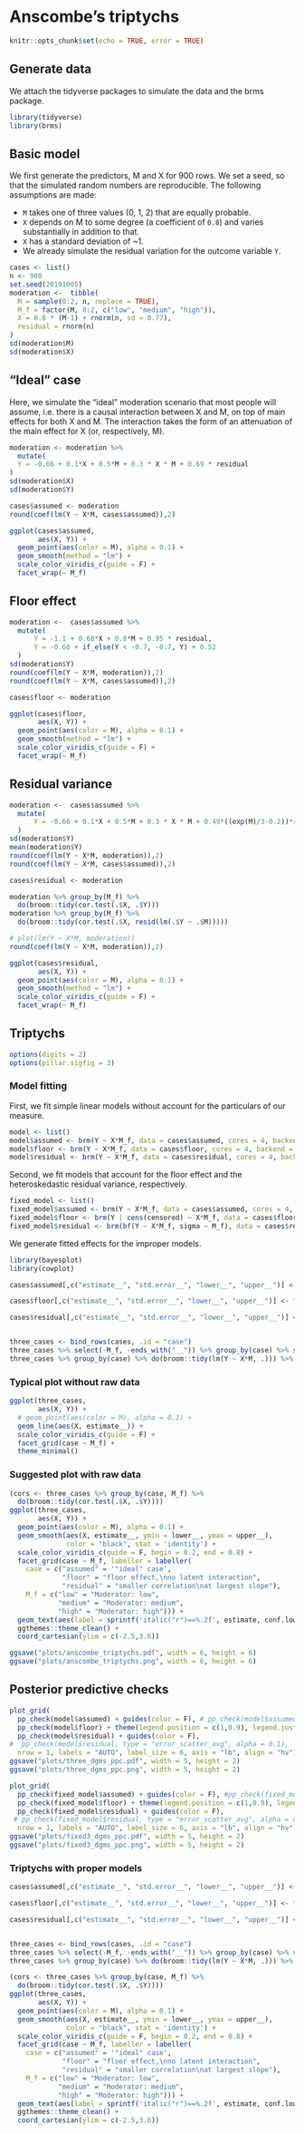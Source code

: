 # Anscombe's triptychs

```r
knitr::opts_chunk$set(echo = TRUE, error = TRUE)
```
## Generate data
We attach the tidyverse packages to simulate the data and the brms package.

```r
library(tidyverse)
library(brms)
```

## Basic model
We first generate the predictors, M and X for 900 rows.
We set a seed, so that the simulated random numbers are reproducible.
The following assumptions are made:

- `M` takes one of three values (0, 1, 2) that are equally probable.
- `X` depends on M to some degree (a coefficient of `0.8`) and varies substantially in addition to that.
- `X` has a standard deviation of ~1.
- We already simulate the residual variation for the outcome variable `Y`.


```r
cases <- list()
n <- 900
set.seed(20191005)
moderation <-  tibble(
  M = sample(0:2, n, replace = TRUE),
  M_f = factor(M, 0:2, c("low", "medium", "high")),
  X = 0.8 * (M-1) + rnorm(n, sd = 0.77),
  residual = rnorm(n)
)
sd(moderation$M)
sd(moderation$X)
```


## "Ideal" case
Here, we simulate the "ideal" moderation scenario that most people will assume, i.e. there is a causal interaction between X and M, on top of main effects for both X and M. The interaction takes the form of an attenuation of the main effect for X (or, respectively, M).
```r
moderation <- moderation %>% 
  mutate(
  Y = -0.66 + 0.1*X + 0.5*M + 0.3 * X * M + 0.69 * residual
)
sd(moderation$X)
sd(moderation$Y)
```

```r
cases$assumed <- moderation
round(coef(lm(Y ~ X*M, cases$assumed)),2)

ggplot(cases$assumed, 
       aes(X, Y)) +
  geom_point(aes(color = M), alpha = 0.1) +
  geom_smooth(method = "lm") +
  scale_color_viridis_c(guide = F) +
  facet_wrap(~ M_f)
```

## Floor effect
```r
moderation <-  cases$assumed %>% 
  mutate(
      Y = -1.1 + 0.68*X + 0.8*M + 0.95 * residual,
      Y = -0.66 + if_else(Y < -0.7, -0.7, Y) + 0.52
  )
sd(moderation$Y)
round(coef(lm(Y ~ X*M, moderation)),2)
round(coef(lm(Y ~ X*M, cases$assumed)),2)
```

```r
cases$floor <- moderation

ggplot(cases$floor, 
       aes(X, Y)) +
  geom_point(aes(color = M), alpha = 0.1) +
  geom_smooth(method = "lm") +
  scale_color_viridis_c(guide = F) +
  facet_wrap(~ M_f)
```


## Residual variance
```r
moderation <-  cases$assumed %>% 
  mutate(
      Y = -0.66 + 0.1*X + 0.5*M + 0.3 * X * M + 0.49*((exp(M)/3-0.2))*residual
  )
sd(moderation$Y)
mean(moderation$Y)
round(coef(lm(Y ~ X*M, moderation)),2)
round(coef(lm(Y ~ X*M, cases$assumed)),2)
```

```r
cases$residual <- moderation

moderation %>% group_by(M_f) %>% 
  do(broom::tidy(cor.test(.$X, .$Y)))
moderation %>% group_by(M_f) %>% 
  do(broom::tidy(cor.test(.$X, resid(lm(.$Y ~ .$M)))))

# plot(lm(Y ~ X*M, moderation))
round(coef(lm(Y ~ X*M, moderation)),2)

ggplot(cases$residual, 
       aes(X, Y)) +
  geom_point(aes(color = M), alpha = 0.1) +
  geom_smooth(method = "lm") +
  scale_color_viridis_c(guide = F) +
  facet_wrap(~ M_f)
```

## Triptychs
```r
options(digits = 2)
options(pillar.sigfig = 3)

```

### Model fitting

First, we fit simple linear models without account for the particulars of our measure.
```r
model <- list()
model$assumed <- brm(Y ~ X*M_f, data = cases$assumed, cores = 4, backend = "cmdstanr", file = "models/assumed")
model$floor <- brm(Y ~ X*M_f, data = cases$floor, cores = 4, backend = "cmdstanr", file = "models/floor")
model$residual <- brm(Y ~ X*M_f, data = cases$residual, cores = 4, backend = "cmdstanr", file = "models/residual")
```

Second, we fit models that account for the floor effect and the heteroskedastic residual variance, respectively.
```r
fixed_model <- list()
fixed_model$assumed <- brm(Y ~ X*M_f, data = cases$assumed, cores = 4, backend = "cmdstanr", file = "models/assumed")
fixed_model$floor <- brm(Y | cens(censored) ~ X*M_f, data = cases$floor %>% mutate(censored = if_else(Y < -0.83, "left", "none")), cores = 4, backend = "cmdstanr", file = "models/fixed_floor")
fixed_model$residual <- brm(bf(Y ~ X*M_f, sigma ~ M_f), data = cases$residual, cores = 4, backend = "cmdstanr", file = "models/fixed_residual")
```


We generate fitted effects for the improper models.

```r
library(bayesplot)
library(cowplot)

cases$assumed[,c("estimate__", "std.error__", "lower__", "upper__")] <- fitted(model$assumed)

cases$floor[,c("estimate__", "std.error__", "lower__", "upper__")] <- fitted(model$floor)

cases$residual[,c("estimate__", "std.error__", "lower__", "upper__")] <- fitted(model$residual)


three_cases <- bind_rows(cases, .id = "case")
three_cases %>% select(-M_f, -ends_with("__")) %>% group_by(case) %>% summarise_all(list(~mean(.), ~sd(.)))
three_cases %>% group_by(case) %>% do(broom::tidy(lm(Y ~ X*M, .))) %>% select(case, term, estimate) %>% tidyr::pivot_wider(id_cols = case, names_from = term, values_from = estimate)
```

### Typical plot without raw data
```r
ggplot(three_cases, 
       aes(X, Y)) +
  # geom_point(aes(color = M), alpha = 0.1) +
  geom_line(aes(X, estimate__)) +
  scale_color_viridis_c(guide = F) +
  facet_grid(case ~ M_f) +
  theme_minimal()
```

### Suggested plot with raw data
```r
(cors <- three_cases %>% group_by(case, M_f) %>%
  do(broom::tidy(cor.test(.$X, .$Y))))
ggplot(three_cases, 
       aes(X, Y)) +
  geom_point(aes(color = M), alpha = 0.1) +
  geom_smooth(aes(X, estimate__, ymin = lower__, ymax = upper__), 
              color = "black", stat = 'identity') +
  scale_color_viridis_c(guide = F, begin = 0.2, end = 0.8) +
  facet_grid(case ~ M_f, labeller = labeller(
    case = c("assumed" = '"ideal" case', 
             "floor" = "floor effect,\nno latent interaction",
             "residual" = "smaller correlation\nat largest slope"),
    M_f = c("low" = "Moderator: low",
            "medium" = "Moderator: medium",
            "high" = "Moderator: high"))) +
  geom_text(aes(label = sprintf('italic("r")==%.2f', estimate, conf.low, conf.high)), x= -2.5, y=2.5, data = cors, hjust = 0, parse = TRUE, size = 3) +
  ggthemes::theme_clean() +
  coord_cartesian(ylim = c(-2.5,3.6))

ggsave("plots/anscombe_triptychs.pdf", width = 6, height = 6)
ggsave("plots/anscombe_triptychs.png", width = 6, height = 6)
```


## Posterior predictive checks
```r
plot_grid(
  pp_check(model$assumed) + guides(color = F), # pp_check(model$assumed, type = "error_scatter_avg", alpha = 0.1),
  pp_check(model$floor) + theme(legend.position = c(1,0.9), legend.justification = "right"), # pp_check(model$floor, type = "error_scatter_avg", alpha = 0.1), 
  pp_check(model$residual) + guides(color = F),
#  pp_check(model$residual, type = "error_scatter_avg", alpha = 0.1),
  nrow = 1, labels = "AUTO", label_size = 6, axis = "lb", align = "hv")
ggsave("plots/three_dgms_ppc.pdf", width = 5, height = 2)
ggsave("plots/three_dgms_ppc.png", width = 5, height = 2)

plot_grid(
  pp_check(fixed_model$assumed) + guides(color = F), #pp_check(fixed_model$assumed, type = "error_scatter_avg", alpha = 0.1),
  pp_check(fixed_model$floor) + theme(legend.position = c(1,0.9), legend.justification = "right"),# pp_check(fixed_model$floor, type = "error_scatter_avg", alpha = 0.1), 
  pp_check(fixed_model$residual) + guides(color = F),
 # pp_check(fixed_model$residual, type = "error_scatter_avg", alpha = 0.1),
  nrow = 1, labels = "AUTO", label_size = 6, axis = "lb", align = "hv")
ggsave("plots/fixed3_dgms_ppc.pdf", width = 5, height = 2)
ggsave("plots/fixed3_dgms_ppc.png", width = 5, height = 2)
```



### Triptychs with proper models
```r

cases$assumed[,c("estimate__", "std.error__", "lower__", "upper__")] <- fitted(fixed_model$assumed)

cases$floor[,c("estimate__", "std.error__", "lower__", "upper__")] <- fitted(fixed_model$floor)

cases$residual[,c("estimate__", "std.error__", "lower__", "upper__")] <- fitted(fixed_model$residual)


three_cases <- bind_rows(cases, .id = "case")
three_cases %>% select(-M_f, -ends_with("__")) %>% group_by(case) %>% summarise_all(list(~mean(.), ~sd(.)))
three_cases %>% group_by(case) %>% do(broom::tidy(lm(Y ~ X*M, .))) %>% select(case, term, estimate) %>% tidyr::pivot_wider(id_cols = case, names_from = term, values_from = estimate)

(cors <- three_cases %>% group_by(case, M_f) %>%
  do(broom::tidy(cor.test(.$X, .$Y))))
ggplot(three_cases, 
       aes(X, Y)) +
  geom_point(aes(color = M), alpha = 0.1) +
  geom_smooth(aes(X, estimate__, ymin = lower__, ymax = upper__), 
              color = "black", stat = 'identity') +
  scale_color_viridis_c(guide = F, begin = 0.2, end = 0.8) +
  facet_grid(case ~ M_f, labeller = labeller(
    case = c("assumed" = '"ideal" case', 
             "floor" = "floor effect,\nno latent interaction",
             "residual" = "smaller correlation\nat largest slope"),
    M_f = c("low" = "Moderator: low",
            "medium" = "Moderator: medium",
            "high" = "Moderator: high"))) +
  geom_text(aes(label = sprintf('italic("r")==%.2f', estimate, conf.low, conf.high)), x= -2.5, y=2.5, data = cors, hjust = 0, parse = TRUE, size = 3) +
  ggthemes::theme_clean() +
  coord_cartesian(ylim = c(-2.5,3.6))
```
